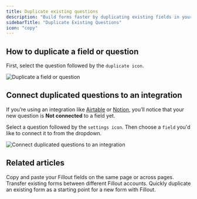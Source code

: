 ```yaml
---
title: Duplicate existing questions
description: "Build forms faster by duplicating existing fields in your form."
sidebarTitle: "Duplicate Existing Questions"
icon: "copy"
---
```


## How to duplicate a field or question

First, select the question followed by the `duplicate icon`.

<Frame>
  <img src="/images/guides/image-71.png" alt="Duplicate a field or question" />
</Frame>

## Connect duplicated questions to an integration

If you’re using an integration like [Airtable](/help/airtable) or [Notion](/help/notion), you’ll notice that your new question is **Not connected** to a field yet.

Select a question followed by the `settings icon`. Then choose a `field` you'd like to connect it to from the dropdown.

<Frame>
  <img src="/images/guides/image-72.png" alt="Connect duplicated questions to an integration" />
</Frame>

## Related articles

<CardGroup cols={3}>
  <Card title="Copy and paste a question" icon="paste" iconType="regular" color="#FFC738" href="/help/copy-paste-fields">
  Copy and paste your Fillout fields on the same page or across pages.
  </Card>
  <Card title="Import and export forms between accounts" href="/help/importing-and-exporting-forms" icon="folder-open" iconType="regular" color="#FFC738">
  Transfer existing forms between different Fillout accounts.
  </Card>
  <Card title="Duplicate a form" icon="copy" iconType="regular" color="#FFC738" href="/help/duplicate-a-form">
  Quickly duplicate an existing form as a starting point for a new form with Fillout.
  </Card>
</CardGroup>
